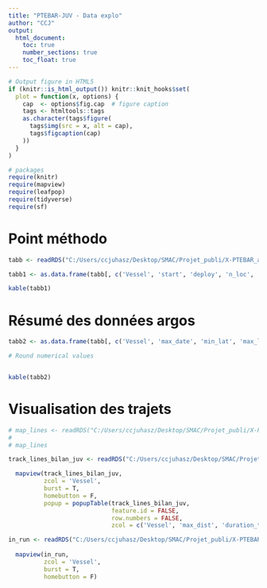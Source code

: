 ```yaml
---
title: "PTEBAR-JUV - Data explo"
author: "CCJ"
output:
  html_document:
    toc: true
    number_sections: true
    toc_float: true
---
```


```r
# Output figure in HTML5
if (knitr::is_html_output()) knitr::knit_hooks$set(
  plot = function(x, options) {
    cap  <- options$fig.cap  # figure caption
    tags <- htmltools::tags
    as.character(tags$figure(
      tags$img(src = x, alt = cap),
      tags$figcaption(cap)
    ))
  }
)

# packages
require(knitr)
require(mapview)
require(leafpop)
require(tidyverse)
require(sf)
```

# Point méthodo  
 
```r
tabb <- readRDS("C:/Users/ccjuhasz/Desktop/SMAC/Projet_publi/X-PTEBAR_argos_JUV/DATA/PTEBAR_JUV_Infos_bilan.rds")

tabb1 <- as.data.frame(tabb[, c('Vessel', 'start', 'deploy', 'n_loc', 'attach', 'burrow', 'ring', 'weight', 'wing', 'remark')])[, -11]

kable(tabb1)
```

# Résumé des données argos
```r
tabb2 <- as.data.frame(tabb[, c('Vessel', 'max_date', 'min_lat', 'max_lat', 'min_lon', 'max_lon', 'max_speed', 'max_dist_km', 'date_loc', 'timing_for_max', 'dist_travel_km', 'duration_trip_day')])[, -13]

# Round numerical values


kable(tabb2)
```
# Visualisation des trajets

```r

# map_lines <- readRDS("C:/Users/ccjuhasz/Desktop/SMAC/Projet_publi/X-PTEBAR_argos_JUV/DATA/PTEBAR_JUV_raw_map_lines.rds")
# 
# map_lines

track_lines_bilan_juv <- readRDS("C:/Users/ccjuhasz/Desktop/SMAC/Projet_publi/X-PTEBAR_argos_JUV/DATA/PTEBAR_JUV_Infos_bilan.rds")

  mapview(track_lines_bilan_juv,
          zcol = 'Vessel',
          burst = T,
          homebutton = F,
          popup = popupTable(track_lines_bilan_juv,
                             feature.id = FALSE,
                             row.numbers = FALSE,
                             zcol = c('Vessel', 'max_dist', 'duration_trip_day')))

in_run <- readRDS("C:/Users/ccjuhasz/Desktop/SMAC/Projet_publi/X-PTEBAR_argos_JUV/DATA/PTEBAR_JUV_in_Run_points_data.rds")
  
  mapview(in_run,
          zcol = 'Vessel',
          burst = T,
          homebutton = F)

```